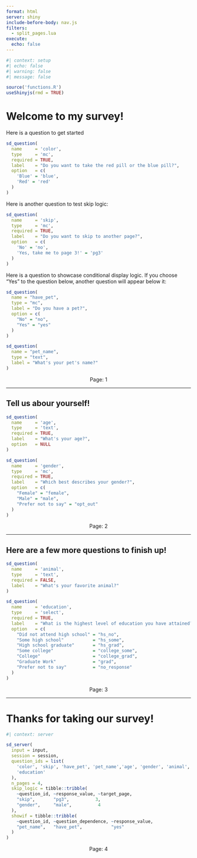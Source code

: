 ```yaml
---
format: html
server: shiny
include-before-body: nav.js
filters:
  - split_pages.lua
execute: 
  echo: false
---
```


```r
#| context: setup
#| echo: false
#| warning: false
#| message: false

source('functions.R')
useShinyjs(rmd = TRUE)
```

# Welcome to my survey! 

Here is a question to get started 

```r
sd_question(
  name     = 'color',
  type     = 'mc',
  required = TRUE,
  label    = "Do you want to take the red pill or the blue pill?",
  option   = c(
    'Blue' = 'blue', 
    'Red' = 'red'
  )
)
```

Here is another question to test skip logic:

```r
sd_question(
  name     = 'skip',
  type     = 'mc',
  required = TRUE,
  label    = "Do you want to skip to another page?",
  option   = c(
    'No' = 'no', 
    'Yes, take me to page 3!' = 'pg3'
  )
)
```

Here is a question to showcase conditional display logic. If you choose "Yes" to the question below, another question will appear below it:

```r
sd_question(
  name = "have_pet",
  type = "mc",
  label = "Do you have a pet?",
  option = c(
    "No" = "no",
    "Yes" = "yes"
  )
)

sd_question(
  name = "pet_name",
  type = "text",
  label = "What's your pet's name?"
)
```

<center>
Page: 1
</center>

---

## Tell us abour yourself!

```r
sd_question(
  name     = 'age',
  type     = 'text',
  required = TRUE,
  label    = "What's your age?",
  option   = NULL
)

sd_question(
  name     = 'gender',
  type     = 'mc',
  required = TRUE,
  label    = "Which best describes your gender?",
  option   = c(
    "Female" = "female",
    "Male" = "male",
    "Prefer not to say" = "opt_out"
  )
)
```

<center>
Page: 2
</center>

---

## Here are a few more questions to finish up!

```r
sd_question(
  name     = 'animal',
  type     = 'text',
  required = FALSE,
  label    = "What's your favorite animal?"
)

sd_question(
  name     = 'education',
  type     = 'select',
  required = TRUE,
  label    = "What is the highest level of education you have attained?",
  option   = c(
    "Did not attend high school" = "hs_no",
    "Some high school"           = "hs_some",
    "High school graduate"       = "hs_grad",
    "Some college"               = "college_some",
    "College"                    = "college_grad",
    "Graduate Work"              = "grad",
    "Prefer not to say"          = "no_response"
  )
)
```

<center>
Page: 3
</center>

---

# Thanks for taking our survey!

```r
#| context: server

sd_server(
  input = input, 
  session = session,
  question_ids = list(
    'color', 'skip', 'have_pet', 'pet_name','age', 'gender', 'animal', 
    'education'
  ),
  n_pages = 4,
  skip_logic = tibble::tribble(
    ~question_id, ~response_value, ~target_page,  
    "skip",       "pg3",          3, 
    "gender",     "male",          4
  ), 
  showif = tibble::tribble(
    ~question_id, ~question_dependence, ~response_value,
    "pet_name",   "have_pet",           "yes"
  )
)
```

<center>
Page: 4
</center>
